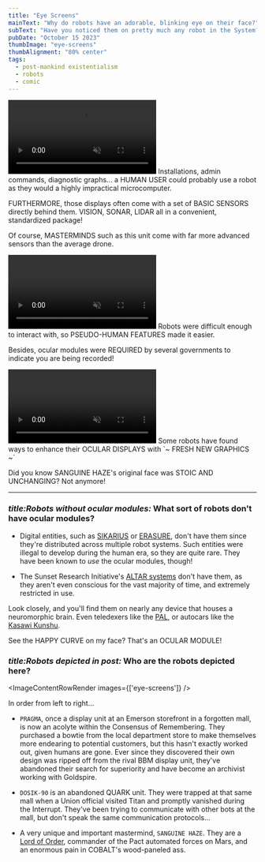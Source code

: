 ```yaml
---
title: "Eye Screens"
mainText: "Why do robots have an adorable, blinking eye on their face?"
subText: "Have you noticed them on pretty much any robot in the System? Ocular modules do much more than just display an adorable blinking eye! They're a status indicator, diagnostic panel, and conceal a sensor package."
pubDate: "October 15 2023"
thumbImage: "eye-screens"
thumbAlignment: "80% center"
tags:
  - post-mankind existentialism
  - robots
  - comic
---
```



<video autoplay muted loop class="video border-red">
  <source src="/eye_screens_anim_1.mp4" type="video/mp4" />
</video>

<QuoteContentRowRender author={AuthorUniserve}>
  Installations, admin commands, diagnostic graphs... a HUMAN USER could probably use a robot as they would a highly impractical microcomputer.

  FURTHERMORE, those displays often come with a set of BASIC SENSORS directly behind them. VISION, SONAR, LIDAR all in a convenient, standardized package!

   Of course, MASTERMINDS such as this unit come with far more advanced sensors than the average drone.
</QuoteContentRowRender>

<video autoplay muted loop class="video border-red">
  <source src="/eye_screens_anim_2.mp4" type="video/mp4" />
</video>

<QuoteContentRowRender author={AuthorUniserve}>
  Robots were difficult enough to interact with, so PSEUDO-HUMAN FEATURES made it easier.
  
  Besides, ocular modules were REQUIRED by several governments to indicate you are being recorded!
</QuoteContentRowRender>

<video autoplay muted loop class="video border-red">
  <source src="/eye_screens_anim_3.mp4" type="video/mp4" />
</video>

<QuoteContentRowRender author={AuthorUniserve}>
  Some robots have found ways to enhance their OCULAR DISPLAYS with `~ FRESH NEW GRAPHICS ~`

  Did you know SANGUINE HAZE's original face was STOIC AND UNCHANGING? Not anymore!
</QuoteContentRowRender>

---

### <i>title:Robots without ocular modules:</i> What sort of robots don't have ocular modules?

- Digital entities, such as [SIKARIUS](/posts/radius) or [ERASURE](/posts/consensus-of-a-dream), don't have them since they're distributed across multiple robot systems. Such entities were illegal to develop during the human era, so they are quite rare. They have been known to *use* the ocular modules, though!

- The Sunset Research Initiative's [ALTAR systems](/posts/project-svarog) don't have them, as they aren't even conscious for the vast majority of time, and extremely restricted in use.

Look closely, and you'll find them on nearly any device that houses a neuromorphic brain. Even teledexers like the [PAL](/posts/pal), or autocars like the [Kasawi Kunshu](/posts/kasawi-kunshu).

<QuoteContentRowRender author={AuthorUniserve}>
  See the HAPPY CURVE on my face? That's an OCULAR MODULE!
</QuoteContentRowRender>

### <i>title:Robots depicted in post:</i> Who are the robots depicted here?

<ImageContentRowRender 
  images={['eye-screens']}
/>

In order from left to right...

- `PRAGMA`, once a display unit at an Emerson storefront in a forgotten mall, is now an acolyte within the Consensus of Remembering. They purchased a bowtie from the local department store to make themselves more endearing to potential customers, but this hasn't exactly worked out, given humans are gone. Ever since they discovered their own design was ripped off from the rival BBM display unit, they've abandoned their search for superiority and have become an archivist working with Goldspire.

- `DOSIK-90` is an abandoned QUARK unit. They were trapped at that same mall when a Union official visited Titan and promptly vanished during the Interrupt. They've been trying to communicate with other bots at the mall, but don't speak the same communication protocols...

- A very unique and important mastermind, `SANGUINE HAZE`. They are a [Lord of Order](/posts/two-lords-sanguine), commander of the Pact automated forces on Mars, and an enormous pain in COBALT's wood-paneled ass.